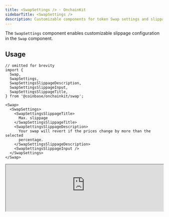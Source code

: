 ```yaml
---
title: <SwapSettings /> · OnchainKit
sidebarTitle: <SwapSettings />
description: Customizable components for token Swap settings and slippage configuration
---
```


The `SwapSettings` component enables customizable slippage configuration in the `Swap` component.

## Usage

```tsx twoslash
// omitted for brevity
import {
  Swap,
  SwapSettings,
  SwapSettingsSlippageDescription,
  SwapSettingsSlippageInput,
  SwapSettingsSlippageTitle,
} from '@coinbase/onchainkit/swap';

<Swap>
  <SwapSettings>
    <SwapSettingsSlippageTitle>
      Max. slippage
    </SwapSettingsSlippageTitle>
    <SwapSettingsSlippageDescription>
      Your swap will revert if the prices change by more than the selected
      percentage.
    </SwapSettingsSlippageDescription>
    <SwapSettingsSlippageInput />
  </SwapSettings>
</Swap>
```

<iframe
  src="https://682cef8eb764086a250fb541-zdfthryttt.chromatic.com/iframe.html?args=&id=onchainkit-swap-settings--default&viewMode=story&dark=true&hero=true"
  width="100%"
  height="auto"
/>
{/* <App>
  <SwapWrapper>
    {({ address, swappableTokens }) => {
      if (address) {
        return (
          <Swap>
            <SwapSettings>
             <SwapSettingsSlippageTitle>Max. slippage</SwapSettingsSlippageTitle>
             <SwapSettingsSlippageDescription>
              Your swap will revert if the prices change by more than the selected
              percentage.
             </SwapSettingsSlippageDescription>
             <SwapSettingsSlippageInput />
            </SwapSettings>
            <SwapAmountInput
              label="Sell"
              swappableTokens={swappableTokens}
              token={swappableTokens[1]}
              type="from"
            />
            <SwapToggleButton />
            <SwapAmountInput
              label="Buy"
              swappableTokens={swappableTokens}
              token={swappableTokens[2]}
              type="to"
            />
            <SwapButton disabled />
            <SwapMessage />
          </Swap>
        )
      }
      return <>
        <Wallet>
          <ConnectWallet>
            <Avatar className="h-6 w-6" />
            <Name />
          </ConnectWallet>
        </Wallet>
      </>;
    }}
  </SwapWrapper>
</App> */}

### Override styles

You can override component styles using `className`.

```tsx twoslash
import {
  Swap,
  SwapSettings,
  SwapSettingsSlippageDescription,
  SwapSettingsSlippageInput,
  SwapSettingsSlippageTitle,
} from '@coinbase/onchainkit/swap';
// ---cut-before---
// omitted for brevity
<Swap>
  <SwapSettings>
    <SwapSettingsSlippageTitle className="text-[#EA580C]">
      Max. slippage
    </SwapSettingsSlippageTitle>
    <SwapSettingsSlippageDescription className="text-[#EA580C]">
      Your swap will revert if the prices change by more than the selected
      percentage.
    </SwapSettingsSlippageDescription>
    <SwapSettingsSlippageInput/>
  </SwapSettings>
</Swap>
```

<iframe
  src="https://682cef8eb764086a250fb541-zdfthryttt.chromatic.com/iframe.html?args=&id=onchainkit-swap-settings--styled-title-and-description&viewMode=story&dark=true&hero=true"
  width="100%"
  height="auto"
/>
{/* <App>
  <SwapWrapper>
    {({ address, swappableTokens }) => {
      if (address) {
        return (
          <Swap>
            <SwapSettings>
             <SwapSettingsSlippageTitle className="text-[#EA580C]">Max. slippage</SwapSettingsSlippageTitle>
             <SwapSettingsSlippageDescription className="text-[#EA580C]">
              Your swap will revert if the prices change by more than the selected
              percentage.
             </SwapSettingsSlippageDescription>
             <SwapSettingsSlippageInput/>
            </SwapSettings>
            <SwapAmountInput
              label="Sell"
              swappableTokens={swappableTokens}
              token={swappableTokens[1]}
              type="from"
            />
            <SwapToggleButton />
            <SwapAmountInput
              label="Buy"
              swappableTokens={swappableTokens}
              token={swappableTokens[2]}
              type="to"
            />
            <SwapButton disabled />
            <SwapMessage />
          </Swap>
        )
      }
      return <>
        <Wallet>
          <ConnectWallet>
            <Avatar className="h-6 w-6" />
            <Name />
          </ConnectWallet>
        </Wallet>
      </>;
    }}
  </SwapWrapper>
</App> */}

### Override icon

You can override the icon using the icon prop.

```tsx twoslash
// suppress twoslash error
declare const baseIcon: any;

import {
  Swap,
  SwapSettings,
  SwapSettingsSlippageDescription,
  SwapSettingsSlippageInput,
  SwapSettingsSlippageTitle,
} from '@coinbase/onchainkit/swap';
// ---cut-before---
// omitted for brevity
<SwapSettings icon={baseIcon}>
// ---cut-after---
</SwapSettings>
```

<iframe
  src="https://682cef8eb764086a250fb541-zdfthryttt.chromatic.com/iframe.html?args=&id=onchainkit-swap-settings--with-icon&viewMode=story&dark=true&hero=true"
  width="100%"
  height="auto"
/>
{/* <App>
  <SwapWrapper>
    {({ address, swappableTokens }) => {
      if (address) {
        return (
          <Swap>
            <SwapSettings icon={walletDropdownLinkCustomBaseIconSvg}>
             <SwapSettingsSlippageTitle>Max. slippage</SwapSettingsSlippageTitle>
             <SwapSettingsSlippageDescription>
              Your swap will revert if the prices change by more than the selected
              percentage.
             </SwapSettingsSlippageDescription>
             <SwapSettingsSlippageInput/>
            </SwapSettings>
            <SwapAmountInput
              label="Sell"
              swappableTokens={swappableTokens}
              token={swappableTokens[1]}
              type="from"
            />
            <SwapToggleButton />
            <SwapAmountInput
              label="Buy"
              swappableTokens={swappableTokens}
              token={swappableTokens[2]}
              type="to"
            />
            <SwapButton disabled />
            <SwapMessage />
          </Swap>
        )
      }
      return <>
        <Wallet>
          <ConnectWallet>
            <Avatar className="h-6 w-6" />
            <Name />
          </ConnectWallet>
        </Wallet>
      </>;
    }}
  </SwapWrapper>
</App> */}

### Add text

You can add text next to the `SwapSettings` component using text.

```tsx twoslash
import {
  Swap,
  SwapSettings,
  SwapSettingsSlippageDescription,
  SwapSettingsSlippageInput,
  SwapSettingsSlippageTitle,
} from '@coinbase/onchainkit/swap';
// ---cut-before---
// omitted for brevity
<SwapSettings text="Settings">
// ---cut-after---
</SwapSettings>
```

<iframe
  src="https://682cef8eb764086a250fb541-zdfthryttt.chromatic.com/iframe.html?args=&id=onchainkit-swap-settings--with-text-prop&viewMode=story&dark=true&hero=true"
  width="100%"
  height="auto"
/>
{/* <App>
  <SwapWrapper>
    {({ address, swappableTokens }) => {
      if (address) {
        return (
          <Swap>
            <SwapSettings text="Settings">
             <SwapSettingsSlippageTitle>Max. slippage</SwapSettingsSlippageTitle>
             <SwapSettingsSlippageDescription>
              Your swap will revert if the prices change by more than the selected
              percentage.
             </SwapSettingsSlippageDescription>
             <SwapSettingsSlippageInput/>
            </SwapSettings>
            <SwapAmountInput
              label="Sell"
              swappableTokens={swappableTokens}
              token={swappableTokens[1]}
              type="from"
            />
            <SwapToggleButton />
            <SwapAmountInput
              label="Buy"
              swappableTokens={swappableTokens}
              token={swappableTokens[2]}
              type="to"
            />
            <SwapButton disabled />
            <SwapMessage />
          </Swap>
        )
      }
      return <>
        <Wallet>
          <ConnectWallet>
            <Avatar className="h-6 w-6" />
            <Name />
          </ConnectWallet>
        </Wallet>
      </>;
    }}
  </SwapWrapper>
</App> */}

### Override text

You can override component text by providing children text.

```tsx twoslash
import {
  Swap,
  SwapSettings,
  SwapSettingsSlippageDescription,
  SwapSettingsSlippageInput,
  SwapSettingsSlippageTitle,
} from '@coinbase/onchainkit/swap';
<Swap>
// ---cut-before---
// omitted for brevity

<SwapSettingsSlippageTitle>
  Slippage Settings
</SwapSettingsSlippageTitle>
<SwapSettingsSlippageDescription>
  Set a max slippage you are willing to accept.
</SwapSettingsSlippageDescription>
// ---cut-after---
</Swap>
```

<iframe
  src="https://682cef8eb764086a250fb541-zdfthryttt.chromatic.com/iframe.html?args=&id=onchainkit-swap-settings--custom-title-and-description&viewMode=story&dark=true&hero=true"
  width="100%"
  height="auto"
/>
{/* <App>
  <SwapWrapper>
    {({ address, swappableTokens }) => {
      if (address) {
        return (
          <Swap>
            <SwapSettings>
             <SwapSettingsSlippageTitle>Slippage Settings</SwapSettingsSlippageTitle>
             <SwapSettingsSlippageDescription>
              Set a max slippage you are willing to accept.
             </SwapSettingsSlippageDescription>
             <SwapSettingsSlippageInput/>
            </SwapSettings>
            <SwapAmountInput
              label="Sell"
              swappableTokens={swappableTokens}
              token={swappableTokens[1]}
              type="from"
            />
            <SwapToggleButton />
            <SwapAmountInput
              label="Buy"
              swappableTokens={swappableTokens}
              token={swappableTokens[2]}
              type="to"
            />
            <SwapButton disabled />
            <SwapMessage />
          </Swap>
        )
      }
      return <>
        <Wallet>
          <ConnectWallet>
            <Avatar className="h-6 w-6" />
            <Name />
          </ConnectWallet>
        </Wallet>
      </>;
    }}
  </SwapWrapper>
</App> */}

## Components

- `<SwapSettings />` - Container component for swap slippage settings.
- `<SwapSettingsSlippageDescription />` - Displays description text explaining the slippage setting.
- `<SwapSettingsSlippageInput />` - Input field for users to enter their desired max slippage percentage
- `<SwapSettingsSlippageTitle />` - Displays the title for the slippage settings section

## Props

- [`SwapSettingsReact`](/onchainkit/swap/types#swapsettingsreact)
- [`SwapSettingsSlippageDescriptionReact`](/onchainkit/swap/types#swapsettingsslippagedescriptionreact)
- [`SwapSettingsSlippageInputReact`](/onchainkit/swap/types#swapsettingsslippageinputreact)
- [`SwapSettingsSlippageTitleReact`](/onchainkit/swap/types#swapsettingsslippagetitlereact)
